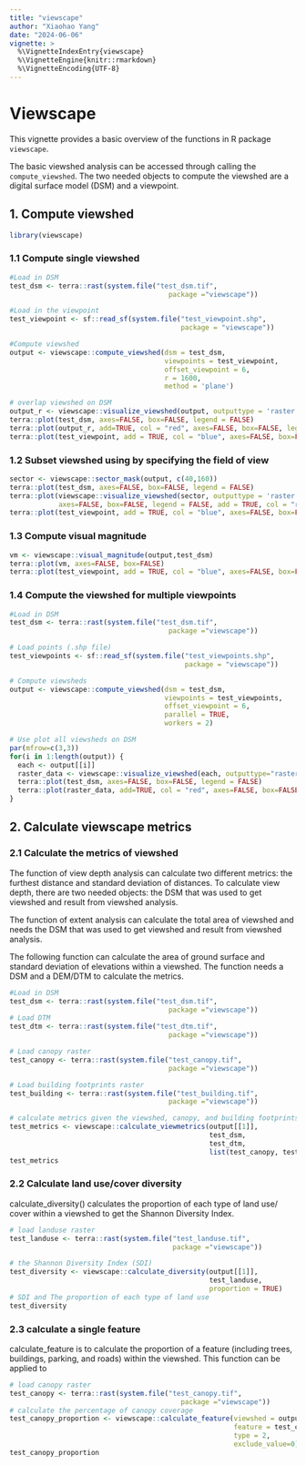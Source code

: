 ```yaml
---
title: "viewscape"
author: "Xiaohao Yang"
date: "2024-06-06"
vignette: >
  %\VignetteIndexEntry{viewscape}
  %\VignetteEngine{knitr::rmarkdown}
  %\VignetteEncoding{UTF-8}
---
```

# Viewscape

This vignette provides a basic overview of the functions in R package `viewscape`.

The basic viewshed analysis can be accessed through calling the `compute_viewshed`. The two needed objects to compute the viewshed are a digital surface model (DSM) and a viewpoint.

## 1. Compute viewshed

```r
library(viewscape)
```

### 1.1 Compute single viewshed

```r
#Load in DSM
test_dsm <- terra::rast(system.file("test_dsm.tif", 
                                       package ="viewscape"))

#Load in the viewpoint
test_viewpoint <- sf::read_sf(system.file("test_viewpoint.shp", 
                                          package = "viewscape"))

#Compute viewshed
output <- viewscape::compute_viewshed(dsm = test_dsm, 
                                      viewpoints = test_viewpoint, 
                                      offset_viewpoint = 6, 
                                      r = 1600,
                                      method = 'plane')
```

```r
# overlap viewshed on DSM
output_r <- viewscape::visualize_viewshed(output, outputtype = 'raster')
terra::plot(test_dsm, axes=FALSE, box=FALSE, legend = FALSE)
terra::plot(output_r, add=TRUE, col = "red", axes=FALSE, box=FALSE, legend = FALSE)
terra::plot(test_viewpoint, add = TRUE, col = "blue", axes=FALSE, box=FALSE, legend = FALSE)
```

### 1.2 Subset viewshed using by specifying the field of view

```r
sector <- viewscape::sector_mask(output, c(40,160))
terra::plot(test_dsm, axes=FALSE, box=FALSE, legend = FALSE)
terra::plot(viewscape::visualize_viewshed(sector, outputtype = 'raster'),
            axes=FALSE, box=FALSE, legend = FALSE, add = TRUE, col = "red")
terra::plot(test_viewpoint, add = TRUE, col = "blue", axes=FALSE, box=FALSE, legend = FALSE)
```

### 1.3 Compute visual magnitude

```r
vm <- viewscape::visual_magnitude(output,test_dsm)
terra::plot(vm, axes=FALSE, box=FALSE)
terra::plot(test_viewpoint, add = TRUE, col = "blue", axes=FALSE, box=FALSE, legend = FALSE)
```


### 1.4 Compute the viewshed for multiple viewpoints

```r
#Load in DSM
test_dsm <- terra::rast(system.file("test_dsm.tif", 
                                       package ="viewscape"))

# Load points (.shp file)
test_viewpoints <- sf::read_sf(system.file("test_viewpoints.shp", 
                                           package = "viewscape"))

# Compute viewsheds
output <- viewscape::compute_viewshed(dsm = test_dsm, 
                                      viewpoints = test_viewpoints, 
                                      offset_viewpoint = 6, 
                                      parallel = TRUE, 
                                      workers = 2)
```

```r
# Use plot all viewsheds on DSM
par(mfrow=c(3,3))
for(i in 1:length(output)) {
  each <- output[[i]]
  raster_data <- viewscape::visualize_viewshed(each, outputtype="raster")
  terra::plot(test_dsm, axes=FALSE, box=FALSE, legend = FALSE)
  terra::plot(raster_data, add=TRUE, col = "red", axes=FALSE, box=FALSE, legend = FALSE)
}
```

## 2. Calculate viewscape metrics

### 2.1 Calculate the metrics of viewshed
The function of view depth analysis can calculate two different metrics: the furthest distance and standard deviation of distances. To calculate view depth, there are two needed objects: the DSM that was used to get viewshed and result from viewshed analysis.

The function of extent analysis can calculate the total area of viewshed and needs the DSM that was used to get viewshed and result from viewshed analysis. 

The following function can calculate the area of ground surface and standard deviation of elevations within a viewshed. The function needs a DSM and a DEM/DTM to calculate the metrics.

```r
#Load in DSM
test_dsm <- terra::rast(system.file("test_dsm.tif", 
                                       package ="viewscape"))
# Load DTM
test_dtm <- terra::rast(system.file("test_dtm.tif", 
                                       package ="viewscape"))

# Load canopy raster
test_canopy <- terra::rast(system.file("test_canopy.tif", 
                                       package ="viewscape"))

# Load building footprints raster
test_building <- terra::rast(system.file("test_building.tif", 
                                       package ="viewscape"))

```

```r
# calculate metrics given the viewshed, canopy, and building footprints
test_metrics <- viewscape::calculate_viewmetrics(output[[1]], 
                                                 test_dsm, 
                                                 test_dtm, 
                                                 list(test_canopy, test_building))
test_metrics
```

### 2.2 Calculate land use/cover diversity

calculate_diversity() calculates the proportion of each type of land use/ cover within a viewshed to get the Shannon Diversity Index. 

```r
# load landuse raster
test_landuse <- terra::rast(system.file("test_landuse.tif",
                                        package ="viewscape"))
```

```r
# the Shannon Diversity Index (SDI)
test_diversity <- viewscape::calculate_diversity(output[[1]],
                                                 test_landuse,
                                                 proportion = TRUE)
# SDI and The proportion of each type of land use
test_diversity
```

### 2.3 calculate a single feature

calculate_feature is to calculate the proportion of a feature (including trees, buildings, parking, and roads) within the viewshed. This function can be applied to 

```r
# load canopy raster
test_canopy <- terra::rast(system.file("test_canopy.tif",
                                          package ="viewscape"))
# calculate the percentage of canopy coverage  
test_canopy_proportion <- viewscape::calculate_feature(viewshed = output[[1]], 
                                                       feature = test_canopy,
                                                       type = 2,
                                                       exclude_value=0)
test_canopy_proportion
```

